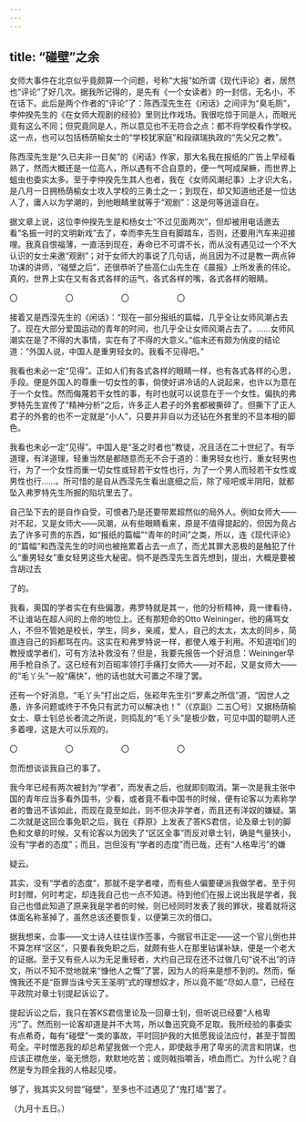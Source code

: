 ```yaml
---
---
---
```

title: “碰壁”之余
---



女师大事件在北京似乎竟颇算一个问题，号称“大报”如所谓《现代评论》者，居然也“评论”了好几次。据我所记得的，是先有《一个女读者》的一封信，无名小，不在话下。此后是两个作者的“评论”了：陈西滢先生在《闲话》之间评为“臭毛厕”，李仲揆先生的《在女师大观剧的经验》里则比作戏场。我很吃惊于同是人，而眼光竟有这么不同；但究竟同是人，所以意见也不无符合之点：都不将学校看作学校。这一点，也可以包括杨荫榆女士的“学校犹家庭”和段祺瑞执政的“先父兄之教”。

陈西滢先生是“久已夫非一日矣”的《闲话》作家，那大名我在报纸的广告上早经看熟了，然而大概还是一位高人，所以遇有不合自意的，便一气呵成屎橛，而世界上蛆虫也委实太多。至于李仲揆先生其人也者，我在《女师风潮纪事》上才识大名，是八月一日拥杨荫榆女士攻入学校的三勇士之一；到现在，却又知道他还是一位达人了，庸人以为学潮的，到他眼睛里就等于“观剧”：这是何等逍遥自在。

据文章上说，这位李仲揆先生是和杨女士“不过见面两次”，但却被用电话邀去看“名振一时的文明新戏”去了，幸而李先生自有脚踏车，否则，还要用汽车来迎接哩。我真自恨福薄，一直活到现在，寿命已不可谓不长，而从没有遇见过一个不大认识的女士来邀“观剧”；对于女师大的事说了几句话，尚且因为不过是教一两点钟功课的讲师，“碰壁之后”，还很恭听了些高仁山先生在《晨报》上所发表的伟论。真的，世界上实在又有各式各样的运气，各式各样的嘴，各式各样的眼睛。

〇　　　　　　〇　　　　　　〇　　　　　　〇

接着又是西滢先生的《闲话》：“现在一部分报纸的篇幅，几乎全让女师风潮占去了。现在大部分爱国运动的青年的时间，也几乎全让女师风潮占去了。……女师风潮实在是了不得的大事情，实在有了不得的大意义。”临末还有颇为俏皮的结论道：“外国人说，中国人是重男轻女的。我看不见得吧。”

我看也未必一定“见得”。正如人们有各式各样的眼睛一样，也有各式各样的心思，手段。便是外国人的尊重一切女性的事，倘使好讲冷话的人说起来，也许以为意在于一个女性。然而侮蔑若干女性的事，有时也就可以说意在于一个女性。偏执的弗罗特先生宣传了“精神分析”之后，许多正人君子的外套都被撕碎了。但撕下了正人君子的外套的也不一定就是“小人”，只要并非自以为还钻在外套里的不显本相的脚色。

我看也未必一定“见得”。中国人是“圣之时者也”教徒，况且活在二十世纪了。有华道理，有洋道理，轻重当然是都随意而无不合于道的：重男轻女也行，重女轻男也行，为了一个女性而重一切女性或轻若干女性也行，为了一个男人而轻若干女性或男性也行……。所可惜的是自从西滢先生看出底细之后，除了哑吧或半阴阳，就都坠入弗罗特先生所掘的陷坑里去了。

自己坠下去的是自作自受，可恨者乃是还要带累超然似的局外人。例如女师大——对不起，又是女师大——风潮，从有些眼睛看来，原是不值得提起的，但因为竟占去了许多可贵的东西，如“报纸的篇幅”“青年的时间”之类，所以，连《现代评论》的“篇幅”和西滢先生的时间也被拖累着占去一点了，而尤其罪大恶极的是触犯了什么“重男轻女”重女轻男这些大秘密。倘不是西滢先生首先想到，提出，大概是要被含胡过去

了的。

我看，奥国的学者实在有些偏激，弗罗特就是其一，他的分析精神，竟一律看待，不让谁站在超人间的上帝的地位上。还有那短命的Otto Weininger，他的痛骂女人，不但不管她是校长，学生，同乡，亲戚，爱人，自己的太太，太太的同乡，简直连自己的妈都骂在内。这实在和弗罗特说一样，都使人难于利用。不知道咱们的教授或学者们，可有方法补救没有？但是，我要先报告一个好消息：Weininger早用手枪自杀了。这已经有刘百昭率领打手痛打女师大——对不起，又是女师大——的“毛丫头”一般“痛快”，他的话也就大可置之不理了罢。

还有一个好消息。“毛丫头”打出之后，张崧年先生引“罗素之所信”道，“因世人之愚，许多问题或终于不免只有武力可以解决也！”（《京副》二五〇号）又据杨荫榆女士、章士钊总长者流之所说，则捣乱的“毛丫头”是极少数，可见中国的聪明人还多着哩，这是大可以乐观的。

〇　　　　　　〇　　　　　　〇　　　　　　〇

忽而想谈谈我自己的事了。

我今年已经有两次被封为“学者”，而发表之后，也就即刻取消。第一次是我主张中国的青年应当多看外国书，少看，或者竟不看中国书的时候，便有论客以为素称学者的鲁迅不该如此，而现在竟至如此，则不但决非学者，而且还有洋奴的嫌疑。第二次就是这回佥事免职之后，我在《莽原》上发表了答KS君信，论及章士钊的脚色和文章的时候，又有论客以为因失了“区区全事”而反对章士钊，确是气量狭小，没有“学者的态度”；而且，岂但没有“学者的态度”而已哉，还有“人格卑污”的嫌

疑云。

其实，没有“学者的态度”，那就不是学者喽，而有些人偏要硬派我做学者。至于何时封赠，何时考定，却连我自己也一点不知道。待到他们在报上说出我是学者，我自己也借此知道了原来我是学者的时候，则已经同时发表了我的罪状，接着就将这体面名称革掉了，虽然总该还要恢复，以便第三次的借口。

据我想来，佥事——文士诗人往往误作签事，今据官书正定——这一个官儿倒也并不算怎样“区区”，只要看我免职之后，就颇有些人在那里钻谋补缺，便是一个老大的证据。至于又有些人以为无足重轻者，大约自己现在还不过做几句“说不出”的诗文，所以不知不觉地就来“慷他人之慨”了罢，因为人的将来是想不到的。然而，惭愧我还不是“臣罪当诛兮天王圣明”式的理想奴才，所以竟不能“尽如人意”，已经在平政院对章士钊提起诉讼了。

提起诉讼之后，我只在答KS君信里论及一回章士钊，但听说已经要“人格卑污”了。然而别一论客却道是并不大骂，所以鲁迅究竟不足取。我所经验的事委实有点希奇，每有“碰壁”一类的事故，平时回护我的大抵愿我设法应付，甚至于暂图苟全。平时憎恶我的却总希望我做一个完人，即使敌手用了卑劣的流言和阴谋，也应该正襟危坐，毫无愤怨，默默地吃苦；或则戟指嚼舌，喷血而亡。为什么呢？自然是专为顾全我的人格起见喽。

够了，我其实又何尝“碰壁”，至多也不过遇见了“鬼打墙”罢了。

（九月十五日。）